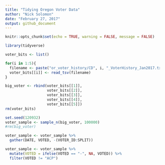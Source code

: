 ```yaml
---
title: "Tidying Oregon Voter Data"
author: "Nick Solomon"
date: "February 27, 2017"
output: github_document
---
```


```r
knitr::opts_chunk$set(echo = TRUE, warning = FALSE, message = FALSE)
```

```r
library(tidyverse)
```

```r
voter_bits <- list()

for(i in 1:5){
  filename <- paste("or_voter_history/CD", i, "_VoterHistory_Jan2017.txt", sep = "")
  voter_bits[[i]] <- read_tsv(filename)
}

big_voter <- rbind(voter_bits[[1]],
                   voter_bits[[2]],
                   voter_bits[[3]],
                   voter_bits[[4]],
                   voter_bits[[5]])
rm(voter_bits)
```

```r
set.seed(120932)
voter_sample <- sample_n(big_voter, 100000)
#rm(big_voter)
```

```r
voter_sample <- voter_sample %>% 
  gather(DATE, VOTED, -(VOTER_ID:SPLIT))

voter_sample <- voter_sample %>% 
  mutate(VOTED = ifelse(VOTED == "-", NA, VOTED)) %>% 
  filter(VOTED != "ACP")
```

